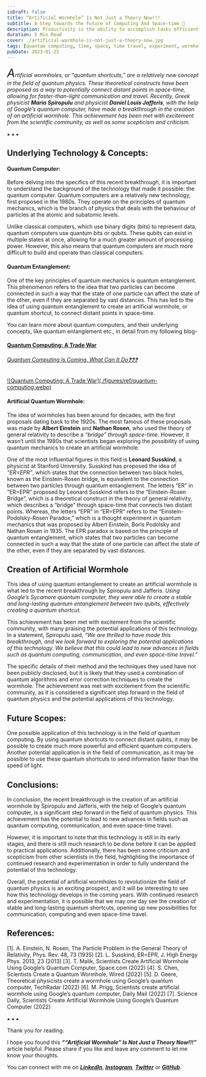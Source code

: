 ```yaml
---
isDraft: false
title: “Artificial Wormhole” Is Not Just a Theory Now!!!
subtitle: A Step towards the Future of Computing And Space-time 🌌
description: Productivity is the ability to accomplish tasks efficiently and effectively. It involves setting goals, creating a plan to achieve them, and using time.
duration: 5 Min Read
cover: ./artificial-warmhole-is-not-just-a-theory-now.jpg
tags: [quantum computing, time, space, time travel, experiment, wormhole, future]
pubDate: 2023-01-25
---
```

<div>

_<span style="font-size:30px;">A</span>rtificial wormholes, or “quantum shortcuts,” are a relatively new concept in the field of quantum physics. These theoretical constructs have been proposed as a way to potentially connect distant points in space-time, allowing for faster-than-light communication and travel. Recently, Greek physicist **Maria Spiropulu** and physicist **Daniel Louis Jafferis**, with the help of Google’s quantum computer, have made a breakthrough in the creation of an artificial wormhole. This achievement has been met with excitement from the scientific community, as well as some scepticism and criticism._

<p class="sectionDivider">⁕ ⁕ ⁕</p>

## Underlying Technology & Concepts:
#### Quantum Computer:
Before delving into the specifics of this recent breakthrough, it is important to understand the background of the technology that made it possible: the quantum computer. Quantum computers are a relatively new technology, first proposed in the 1980s. They operate on the principles of quantum mechanics, which is the branch of physics that deals with the behaviour of particles at the atomic and subatomic levels.

Unlike classical computers, which use binary digits (bits) to represent data, quantum computers use quantum bits or qubits. These qubits can exist in multiple states at once, allowing for a much greater amount of processing power. However, this also means that quantum computers are much more difficult to build and operate than classical computers.

#### Quantum Entanglement:
One of the key principles of quantum mechanics is quantum entanglement. This phenomenon refers to the idea that two particles can become connected in such a way that the state of one particle can affect the state of the other, even if they are separated by vast distances. This has led to the idea of using quantum entanglement to create an artificial wormhole, or quantum shortcut, to connect distant points in space-time.

You can learn more about quantum computers, and their underlying concepts, like quantum entanglement etc., in detail from my following blog-

[//]: <> (REFERENCE ARTICLE PART STARTS HERE)

<div> <div>

<a
class="refLink"
href="/tutorial/blogs/2021/quantum-computer-a-trade-war">

  <div class="refContainer">
    <div class="refLeft">
      <h4>Quantum Computing: A Trade War</h4>
      <h6>Quantum Computing Is Coming. What Can It Do❓❓❓</h6>
    </div>
    <div class="refRight">
      <p>
      ![Quantum Computing: A Trade War](./figures/ref/quantum-computing.webp)
      </p>
   </div>
  </div>
</a>

</div> </div>

[//]: <> (REFERENCE ARTICLE PART ENDS HERE)

#### Artificial Quantum Wormhole:
The idea of wormholes has been around for decades, with the first proposals dating back to the 1920s. The most famous of these proposals was made by **Albert Einstein** and **Nathan Rosen**, who used the theory of general relativity to describe a _“bridge” through space-time_. However, it wasn’t until the 1980s that scientists began exploring the possibility of using quantum mechanics to create an artificial wormhole.

One of the most influential figures in this field is **Leonard Susskind**, a physicist at Stanford University. Susskind has proposed the idea of _“ER=EPR”_, which states that the connection between two black holes, known as the Einstein-Rosen bridge, is equivalent to the connection between two particles through quantum entanglement. The letters “ER” in “ER=EPR” proposed by Leonard Susskind refers to the “Einstein-Rosen Bridge”, which is a theoretical construct in the theory of general relativity, which describes a “bridge” through space-time that connects two distant points. Whereas, the letters “EPR” in “ER=EPR” refers to the “Einstein-Podolsky-Rosen Paradox,” which is a thought experiment in quantum mechanics that was proposed by Albert Einstein, Boris Podolsky and Nathan Rosen in 1935. The EPR paradox is based on the principle of quantum entanglement, which states that two particles can become connected in such a way that the state of one particle can affect the state of the other, even if they are separated by vast distances.

## Creation of Artificial Wormhole
This idea of using quantum entanglement to create an artificial wormhole is what led to the recent breakthrough by Spiropulu and Jafferis. _Using Google’s Sycamore quantum computer, they were able to create a stable and long-lasting quantum entanglement between two qubits, effectively creating a quantum shortcut._

This achievement has been met with excitement from the scientific community, with many praising the potential applications of this technology. In a statement, Spiropulu said, _“We are thrilled to have made this breakthrough, and we look forward to exploring the potential applications of this technology. We believe that this could lead to new advances in fields such as quantum computing, communication, and even space-time travel.”_

The specific details of their method and the techniques they used have not been publicly disclosed, but it is likely that they used a combination of quantum algorithms and error correction techniques to create the wormhole. The achievement was met with excitement from the scientific community, as it is considered a significant step forward in the field of quantum physics and the potential applications of this technology.

## Future Scopes:
One possible application of this technology is in the field of quantum computing. By using quantum shortcuts to connect distant qubits, it may be possible to create much more powerful and efficient quantum computers. Another potential application is in the field of communication, as it may be possible to use these quantum shortcuts to send information faster than the speed of light.

## Conclusions:
In conclusion, the recent breakthrough in the creation of an artificial wormhole by Spiropulu and Jafferis, with the help of Google’s quantum computer, is a significant step forward in the field of quantum physics. This achievement has the potential to lead to new advances in fields such as quantum computing, communication, and even space-time travel.

However, it is important to note that this technology is still in its early stages, and there is still much research to be done before it can be applied to practical applications. Additionally, there has been some criticism and scepticism from other scientists in the field, highlighting the importance of continued research and experimentation in order to fully understand the potential of this technology.

Overall, the potential of artificial wormholes to revolutionize the field of quantum physics is an exciting prospect, and it will be interesting to see how this technology develops in the coming years. With continued research and experimentation, it is possible that we may one day see the creation of stable and long-lasting quantum shortcuts, opening up new possibilities for communication, computing and even space-time travel.

## References:
[1]. A. Einstein, N. Rosen, The Particle Problem in the General Theory of Relativity, Phys. Rev. 48, 73 (1935)
[2]. L. Susskind, ER=EPR, J. High Energy Phys. 2013, 23 (2013)
[3]. T. Malik, Scientists Create Artificial Wormhole Using Google’s Quantum Computer, Space.com (2022)
[4]. S. Chen, Scientists Create a Quantum Wormhole, Wired (2022)
[5]. D. Geere, Theoretical physicists create a wormhole using Google’s quantum computer, TechRadar (2022)
[6]. M. Prigg, Scientists create artificial wormhole using Google’s quantum computer, Daily Mail (2022)
[7]. Science Daily, Scientists Create Artificial Wormhole Using Google’s Quantum Computer (2022)

<p class="sectionDivider">⁕ ⁕ ⁕</p>

<div class="citationBlockquote">
Thank you for reading.

I hope you found this **_““Artificial Wormhole” Is Not Just a Theory Now!!!”_** article helpful. Please share if you like and leave any comment to let me know your thoughts.

You can connect with me on <i><b><a href="https://www.linkedin.com/in/aritraroy24/" target="_blank">LinkedIn</a></b></i>, <i><b><a href="https://twitter.com/royaritra24" target="_blank">Instagram</a></b></i>, <i><b><a href="https://twitter.com/aritraroy24" target="_blank">Twitter</a></b></i> or <i><b><a href="https://github.com/aritraroy24" target="_blank">GitHub</a></b></i>.

</div>

</div>